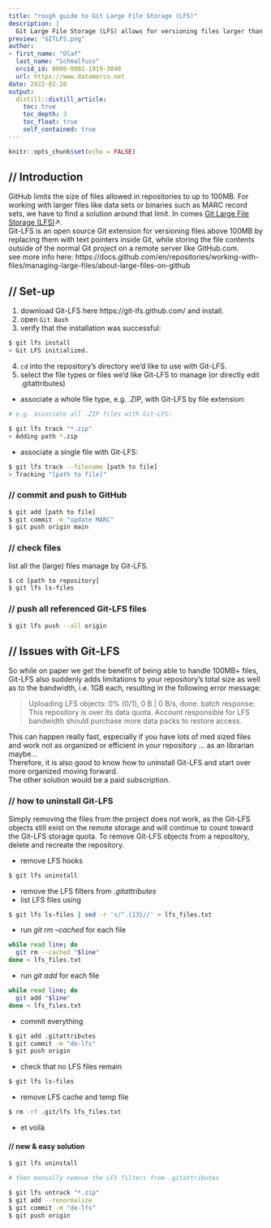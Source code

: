 ```yaml
---
title: "rough guide to Git Large File Storage (LFS)"
description: |
  Git Large File Storage (LFS) allows for versioning files larger than 100MB on GitHub. While this seems like a no brainer at first glance, it also comes with some draw backs. Thus, here's a rough guide on howto set-up Git-LFS and uninstall from a project again.
preview: "GITLFS.png"
author:
- first_name: "Olaf"
  last_name: "Schmalfuss"
  orcid_id: 0000-0002-1919-3848
  url: https://www.datamercs.net
date: 2022-02-28
output:
  distill::distill_article:
    toc: true
    toc_depth: 3
    toc_float: true
    self_contained: true
---
```



```r
knitr::opts_chunk$set(echo = FALSE)
```

## // Introduction
GitHub limits the size of files allowed in repositories to up to 100MB. For working with larger files like data sets or binaries such as MARC record sets, we have to find a solution around that limit. In comes [Git Large File Storage (LFS)](https://git-lfs.github.com/)↗.  
Git-LFS is an open source Git extension for versioning files above 100MB by replacing them with text pointers inside Git, while storing the file contents outside of the normal Git project on a remote server like GitHub.com.  
see more info here: https://docs.github.com/en/repositories/working-with-files/managing-large-files/about-large-files-on-github

## // Set-up

1. download Git-LFS here https://git-lfs.github.com/ and install.
2. open `Git Bash`
3. verify that the installation was successful:

```bash
$ git lfs install
> Git LFS initialized.
```

4. `cd` into the repository's directory we'd like to use with Git-LFS.
5. select the file types or files we'd like Git-LFS to manage (or directly edit .gitattributes)
  + associate a whole file type, e.g. .ZIP, with Git-LFS by file extension:
  
```bash
# e.g. associate all .ZIP files with Git-LFS:

$ git lfs track "*.zip"
> Adding path *.zip
```

  + associate a single file with Git-LFS:
  
```bash
$ git lfs track --filename [path to file]
> Tracking "[path to file]"
```

### // commit and push to GitHub

```bash
$ git add [path to file]
$ git commit -m "update MARC"
$ git push origin main
```

### // check files

list all the (large) files manage by Git-LFS.

```bash
$ cd [path to repository]
$ git lfs ls-files
```

### // push all referenced Git-LFS files

```bash
$ git lfs push --all origin
```

## // Issues with Git-LFS

So while on paper we get the benefit of being able to handle 100MB+ files, Git-LFS also suddenly adds limitations to your repository's total size as well as to the bandwidth, i.e. 1GB each, resulting in the following error message:  

> Uploading LFS objects:   0% (0/1), 0 B | 0 B/s, done.
> batch response: This repository is over its data quota. Account responsible for LFS bandwidth should purchase more data packs to restore access.

This can happen really fast, especially if you have lots of med sized files and work not as organized or efficient in your repository ... as an librarian maybe...  
Therefore, it is also good to know how to uninstall Git-LFS and start over more organized moving forward.  
The other solution would be a paid subscription.

### // how to uninstall Git-LFS

Simply removing the files from the project does not work, as the Git-LFS objects still exist on the remote storage and will continue to count toward the Git-LFS storage quota. To remove Git-LFS objects from a repository, delete and recreate the repository.

* remove LFS hooks

```bash
$ git lfs uninstall
```

* remove the LFS filters from *.gitattributes*
* list LFS files using

```bash
$ git lfs ls-files | sed -r 's/^.{13}//' > lfs_files.txt
```

* run *git rm --cached* for each file

```bash
while read line; do
  git rm --cached "$line"
done < lfs_files.txt
```

* run *git add* for each file

```bash
while read line; do
  git add "$line"
done < lfs_files.txt
```

* commit everything

```bash
$ git add .gitattributes
$ git commit -m "de-lfs"
$ git push origin
```

* check that no LFS files remain

```bash
$ git lfs ls-files
```

* remove LFS cache and temp file

```bash
$ rm -rf .git/lfs lfs_files.txt
```

* et voilà


#### // new & easy solution

```bash

$ git lfs uninstall

# then manually remove the LFS filters from .gitattributes

$ git lfs untrack "*.zip"
$ git add --renormalize 
$ git commit -m "de-lfs"
$ git push origin
```
